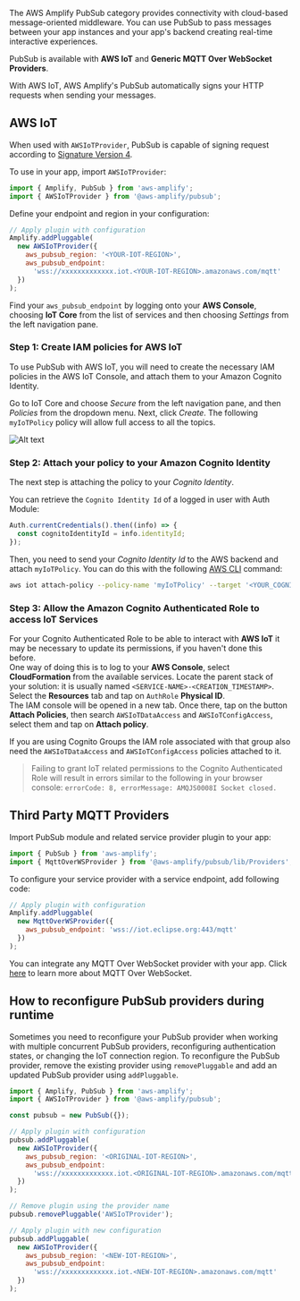 The AWS Amplify PubSub category provides connectivity with cloud-based message-oriented middleware. You can use PubSub to pass messages between your app instances and your app's backend creating real-time interactive experiences.

PubSub is available with **AWS IoT** and **Generic MQTT Over WebSocket Providers**.

<!-- TODO Rewrite We do not show that there is a provider for Appsync - is that something we should be highlighting? -->
<!-- Do we have CLI support for PubSub? -->

<Callout>
  With AWS IoT, AWS Amplify's PubSub automatically signs your HTTP requests when
  sending your messages.
</Callout>

## AWS IoT

When used with `AWSIoTProvider`, PubSub is capable of signing request according to [Signature Version 4](https://docs.aws.amazon.com/general/latest/gr/signature-version-4.html).

To use in your app, import `AWSIoTProvider`:

```javascript
import { Amplify, PubSub } from 'aws-amplify';
import { AWSIoTProvider } from '@aws-amplify/pubsub';
```

Define your endpoint and region in your configuration:

```javascript
// Apply plugin with configuration
Amplify.addPluggable(
  new AWSIoTProvider({
    aws_pubsub_region: '<YOUR-IOT-REGION>',
    aws_pubsub_endpoint:
      'wss://xxxxxxxxxxxxx.iot.<YOUR-IOT-REGION>.amazonaws.com/mqtt'
  })
);
```

Find your `aws_pubsub_endpoint` by logging onto your **AWS Console**, choosing **IoT Core** from the list of services and then choosing _Settings_ from the left navigation pane.

### Step 1: Create IAM policies for AWS IoT

To use PubSub with AWS IoT, you will need to create the necessary IAM policies in the AWS IoT Console, and attach them to your Amazon Cognito Identity.

Go to IoT Core and choose _Secure_ from the left navigation pane, and then _Policies_ from the dropdown menu. Next, click _Create_. The following `myIoTPolicy` policy will allow full access to all the topics.

![Alt text](/images/create-iot-policy.png)

### Step 2: Attach your policy to your Amazon Cognito Identity

The next step is attaching the policy to your _Cognito Identity_.

You can retrieve the `Cognito Identity Id` of a logged in user with Auth Module:

```javascript
Auth.currentCredentials().then((info) => {
  const cognitoIdentityId = info.identityId;
});
```

Then, you need to send your _Cognito Identity Id_ to the AWS backend and attach `myIoTPolicy`. You can do this with the following [AWS CLI](https://aws.amazon.com/cli/) command:

```bash
aws iot attach-policy --policy-name 'myIoTPolicy' --target '<YOUR_COGNITO_IDENTITY_ID>'
```

### Step 3: Allow the Amazon Cognito Authenticated Role to access IoT Services

For your Cognito Authenticated Role to be able to interact with **AWS IoT** it may be necessary to update its permissions, if you haven't done this before.  
One way of doing this is to log to your **AWS Console**, select **CloudFormation** from the available services. Locate the parent stack of your solution: it is usually named `<SERVICE-NAME>-<CREATION_TIMESTAMP>`.  
Select the **Resources** tab and tap on `AuthRole` **Physical ID**.  
The IAM console will be opened in a new tab. Once there, tap on the button **Attach Policies**, then search `AWSIoTDataAccess` and `AWSIoTConfigAccess`, select them and tap on **Attach policy**.

If you are using Cognito Groups the IAM role associated with that group also need the `AWSIoTDataAccess` and `AWSIoTConfigAccess` policies attached to it.

> Failing to grant IoT related permissions to the Cognito Authenticated Role will result in errors similar to the following in your browser console: `errorCode: 8, errorMessage: AMQJS0008I Socket closed.`

## Third Party MQTT Providers

Import PubSub module and related service provider plugin to your app:

```javascript
import { PubSub } from 'aws-amplify';
import { MqttOverWSProvider } from '@aws-amplify/pubsub/lib/Providers';
```

To configure your service provider with a service endpoint, add following code:

```javascript
// Apply plugin with configuration
Amplify.addPluggable(
  new MqttOverWSProvider({
    aws_pubsub_endpoint: 'wss://iot.eclipse.org:443/mqtt'
  })
);
```

You can integrate any MQTT Over WebSocket provider with your app. Click [here](https://docs.aws.amazon.com/iot/latest/developerguide/protocols.html#mqtt-ws) to learn more about MQTT Over WebSocket.

## How to reconfigure PubSub providers during runtime

Sometimes you need to reconfigure your PubSub provider when working with multiple concurrent PubSub providers, reconfiguring authentication states, or changing the IoT connection region. To reconfigure the PubSub provider, remove the existing provider using `removePluggable` and add an updated PubSub provider using `addPluggable`.

```javascript
import { Amplify, PubSub } from 'aws-amplify';
import { AWSIoTProvider } from '@aws-amplify/pubsub';

const pubsub = new PubSub({});

// Apply plugin with configuration
pubsub.addPluggable(
  new AWSIoTProvider({
    aws_pubsub_region: '<ORIGINAL-IOT-REGION>',
    aws_pubsub_endpoint:
      'wss://xxxxxxxxxxxxx.iot.<ORIGINAL-IOT-REGION>.amazonaws.com/mqtt'
  })
);

// Remove plugin using the provider name
pubsub.removePluggable('AWSIoTProvider');

// Apply plugin with new configuration
pubsub.addPluggable(
  new AWSIoTProvider({
    aws_pubsub_region: '<NEW-IOT-REGION>',
    aws_pubsub_endpoint:
      'wss://xxxxxxxxxxxxx.iot.<NEW-IOT-REGION>.amazonaws.com/mqtt'
  })
);
```

